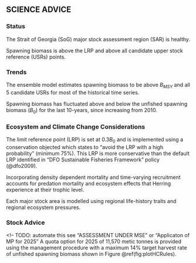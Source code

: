 ## SCIENCE ADVICE {-}

<!--
[Mandatory.
Maximum length 500 words.
Include summary bullets of the following factors affecting the stock
that are relevant for decision-making.
Please refer to the Guidance Document for standardized language and examples,
and what to avoid in this section.] 
See: https://086gc.sharepoint.com/:w:/r/sites/FSARPilotImplementation2023-2024/_layouts/15/Doc2.aspx?action=edit&sourcedoc=%7B7d2455b6-7b5b-41c7-81eb-07b15e270b97%7D&wdOrigin=TEAMS-MAGLEV.teamsSdk_ns.rwc&wdExp=TEAMS-TREATMENT&wdhostclicktime=1724309068814&web=1
-->

### Status {-}

::: {custom-style="fsar-bullet"}

The Strait of Georgia (SoG) major stock assessment region (SAR) is healthy.

Spawning biomass is above the LRP and above all candidate upper stock reference (USRs) points.

:::

### Trends {-}

::: {custom-style="fsar-bullet"}

The ensemble model estimates spawning biomass to be above $B_{MSY}$ and all 5 candidate USRs for most of the historical time series.

Spawning biomass has fluctuated above and below the unfished spawning biomass ($B_0$) for the last 10-years, since increasing from 2010.

:::

### Ecosystem and Climate Change Considerations {-}

::: {custom-style="fsar-bullet"}

The limit reference point (LRP) is set at 0.3${B_0}$ and is implemented using a 
conservation objected which states to “avoid the LRP with a high probability” 
(minimum 75%). This LRP is more conservative than the default LRP identified in 
“DFO Sustainable Fisheries Framework” policy (@dfo2009).

Incorporating density dependent mortality and time-varying recruitment 
accounts for predation mortality and ecosystem effects
that Herring experience at their trophic level.

Each major stock area is modelled using regional life-history traits and regional ecosystem pressures.

:::

### Stock Advice {-}

::: {custom-style="fsar-bullet"}

<!-- TODO: automate this see "ASSESSMENT UNDER MSE" or "Applicaton of MP for 2025"
A quota option for 2025 of 11,570 metic tonnes is provided using the management 
procedure with a maximum 14\% target harvest rate of unfished spawning biomass 
shown in Figure \@ref(fig:plotHCRules).

:::
